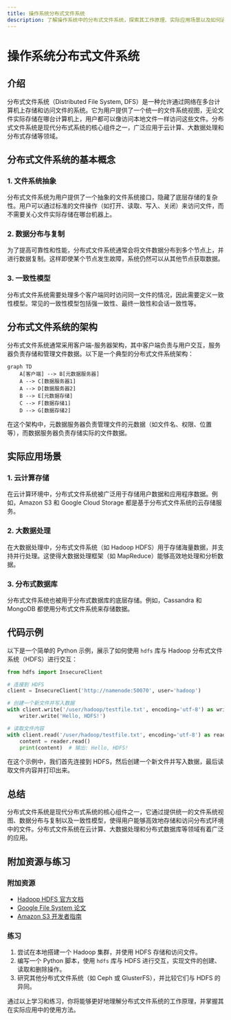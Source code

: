 ```yaml
---
title: 操作系统分布式文件系统
description: 了解操作系统中的分布式文件系统，探索其工作原理、实际应用场景以及如何通过代码示例实现基本功能。
---
```


# 操作系统分布式文件系统

## 介绍

分布式文件系统（Distributed File System, DFS）是一种允许通过网络在多台计算机上存储和访问文件的系统。它为用户提供了一个统一的文件系统视图，无论文件实际存储在哪台计算机上，用户都可以像访问本地文件一样访问这些文件。分布式文件系统是现代分布式系统的核心组件之一，广泛应用于云计算、大数据处理和分布式存储等领域。

## 分布式文件系统的基本概念

### 1. 文件系统抽象

分布式文件系统为用户提供了一个抽象的文件系统接口，隐藏了底层存储的复杂性。用户可以通过标准的文件操作（如打开、读取、写入、关闭）来访问文件，而不需要关心文件实际存储在哪台机器上。

### 2. 数据分布与复制

为了提高可靠性和性能，分布式文件系统通常会将文件数据分布到多个节点上，并进行数据复制。这样即使某个节点发生故障，系统仍然可以从其他节点获取数据。

### 3. 一致性模型

分布式文件系统需要处理多个客户端同时访问同一文件的情况，因此需要定义一致性模型。常见的一致性模型包括强一致性、最终一致性和会话一致性等。

## 分布式文件系统的架构

分布式文件系统通常采用客户端-服务器架构，其中客户端负责与用户交互，服务器负责存储和管理文件数据。以下是一个典型的分布式文件系统架构：

```mermaid
graph TD
    A[客户端] --> B[元数据服务器]
    A --> C[数据服务器1]
    A --> D[数据服务器2]
    B --> E[元数据存储]
    C --> F[数据存储1]
    D --> G[数据存储2]
```

在这个架构中，元数据服务器负责管理文件的元数据（如文件名、权限、位置等），而数据服务器负责存储实际的文件数据。

## 实际应用场景

### 1. 云计算存储

在云计算环境中，分布式文件系统被广泛用于存储用户数据和应用程序数据。例如，Amazon S3 和 Google Cloud Storage 都是基于分布式文件系统的云存储服务。

### 2. 大数据处理

在大数据处理中，分布式文件系统（如 Hadoop HDFS）用于存储海量数据，并支持并行处理。这使得大数据处理框架（如 MapReduce）能够高效地处理和分析数据。

### 3. 分布式数据库

分布式文件系统也被用于分布式数据库的底层存储。例如，Cassandra 和 MongoDB 都使用分布式文件系统来存储数据。

## 代码示例

以下是一个简单的 Python 示例，展示了如何使用 `hdfs` 库与 Hadoop 分布式文件系统（HDFS）进行交互：

```python
from hdfs import InsecureClient

# 连接到 HDFS
client = InsecureClient('http://namenode:50070', user='hadoop')

# 创建一个新文件并写入数据
with client.write('/user/hadoop/testfile.txt', encoding='utf-8') as writer:
    writer.write('Hello, HDFS!')

# 读取文件内容
with client.read('/user/hadoop/testfile.txt', encoding='utf-8') as reader:
    content = reader.read()
    print(content)  # 输出: Hello, HDFS!
```

在这个示例中，我们首先连接到 HDFS，然后创建一个新文件并写入数据，最后读取文件内容并打印出来。

## 总结

分布式文件系统是现代分布式系统的核心组件之一，它通过提供统一的文件系统视图、数据分布与复制以及一致性模型，使得用户能够高效地存储和访问分布式环境中的文件。分布式文件系统在云计算、大数据处理和分布式数据库等领域有着广泛的应用。

## 附加资源与练习

### 附加资源

- [Hadoop HDFS 官方文档](https://hadoop.apache.org/docs/stable/hadoop-project-dist/hadoop-hdfs/HdfsUserGuide.html)
- [Google File System 论文](https://static.googleusercontent.com/media/research.google.com/en//archive/gfs-sosp2003.pdf)
- [Amazon S3 开发者指南](https://docs.aws.amazon.com/AmazonS3/latest/dev/Welcome.html)

### 练习

1. 尝试在本地搭建一个 Hadoop 集群，并使用 HDFS 存储和访问文件。
2. 编写一个 Python 脚本，使用 `hdfs` 库与 HDFS 进行交互，实现文件的创建、读取和删除操作。
3. 研究其他分布式文件系统（如 Ceph 或 GlusterFS），并比较它们与 HDFS 的异同。

通过以上学习和练习，你将能够更好地理解分布式文件系统的工作原理，并掌握其在实际应用中的使用方法。